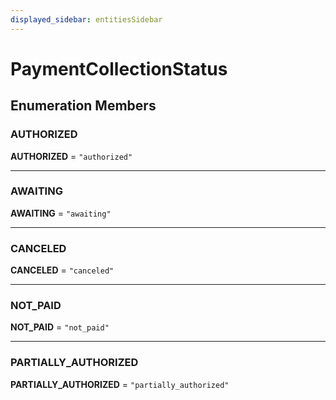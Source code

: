 ```yaml
---
displayed_sidebar: entitiesSidebar
---
```



# PaymentCollectionStatus

## Enumeration Members

### AUTHORIZED

 **AUTHORIZED** = ``"authorized"``

___

### AWAITING

 **AWAITING** = ``"awaiting"``

___

### CANCELED

 **CANCELED** = ``"canceled"``

___

### NOT\_PAID

 **NOT\_PAID** = ``"not_paid"``

___

### PARTIALLY\_AUTHORIZED

 **PARTIALLY\_AUTHORIZED** = ``"partially_authorized"``
